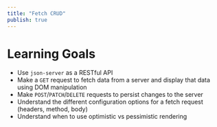 ```yaml
---
title: "Fetch CRUD"
publish: true
---
```


# Learning Goals

- Use `json-server` as a RESTful API
- Make a `GET` request to fetch data from a server and display that data using DOM manipulation
- Make `POST`/`PATCH`/`DELETE` requests to persist changes to the server
- Understand the different configuration options for a fetch request (headers, method, body)
- Understand when to use optimistic vs pessimistic rendering
